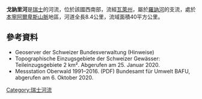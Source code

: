 {{Citecheck|time=2021-01-17T03:17:33+00:00}}
{{Coord|46.53657|N|8.35714|E|display=title}}

'''戈訥里河'''是[[瑞士|瑞士]]的河流，位於該國西南部，流經[[瓦萊州|瓦萊州]]，屬於[[羅訥河|羅訥河]]的支流，處於[[本寧阿爾卑斯山脈|本寧阿爾卑斯山脈]]地區，河道全長8.4公里，流域面積40平方公里。

==參考資料==
* Geoserver der Schweizer Bundesverwaltung (Hinweise)
* Topographische Einzugsgebiete der Schweizer Gewässer: Teileinzugsgebiete 2 km². Abgerufen am 25. Januar 2020.
* Messstation Oberwald 1991–2016. (PDF) Bundesamt für Umwelt BAFU, abgerufen am 6. Oktober 2020.

{{Switzerland-geo-stub}}
[[Category:瑞士河流|Category:瑞士河流]]